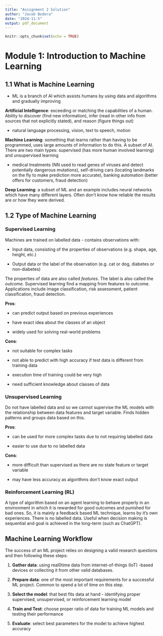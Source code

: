 ```yaml
---
title: "Assignment 2 Solution"
author: "Jacob Bodera"
date: "2024-11-5"
output: pdf_document
---
```


```r
knitr::opts_chunk$set(echo = TRUE)
```

\newpage

# Module 1: Introduction to Machine Learning 

## 1.1 What is Machine Learning 

- ML is a branch of AI which assists humans by using data and algorithms and gradually improving 

**Artificial Intelligence**: exceeding or matching the capabilities of a human. Ability to discover (find new information), infer (read in other info from sources that not explicitly stated), and reason (figure things out) 

- natural language processing, vision, text to speech, motion

**Machine Learning**: something that learns rather than having to be programmed, uses large amounts of information to do this. A subset of AI. There are two main types: supervised (has more human involved learning) and unsupervised learning 

- medical treatments (NN used to read genes of viruses and detect potentially dangerous mutations), self-driving cars (locating landmarks on the fly to make prediction more accurate), banking automation (better offers for customers, fraud detection)

**Deep Learning**: a subset of ML and an example includes neural networks which have many different layers. Often don't know how reliable the results are or how they were derived. 

## 1.2 Type of Machine Learning 

### Supervised Learning 

Machines are trained on labelled data - contains observations with: 

- Input data, consisting of the properties of observations (e.g. shape, age, height, etc.) 

- Output data or the label of the observation (e.g. cat or dog, diabetes or non-diabetes) 

The properties of data are also called *features*. The label is also called the *outcome*. Supervised learning find a mapping from features to outcome. Applications include image classification, risk assessment, patient classification, fraud detection. 

**Pros**: 

- can predict output based on previous experiences 

- have exact idea about the classes of an object 

- widely used for solving real-world problems 

**Cons**: 

- not suitable for complex tasks 

- not able to predict with high accuracy if test data is different from training data 

- execution time of training could be very high 

- need sufficient knowledge about classes of data 

### Unsupervised Learning 

Do not have labelled data and so we cannot supervise the ML models with the relationship between data features and target variable. Finds hidden patterns and groups data based on this. 

**Pros**: 

- can be used for more complex tasks due to not requiring labelled data 

- easier to use due to no labelled data 

**Cons**: 

- more difficult than supervised as there are no state feature or target variable 

- may have less accuracy as algorithms don't know exact output 

### Reinforcement Learning (RL) 

A type of algorithm based on an agent learning to behave properly in an environment in which it is rewarded for good outcomes and punished for bad ones. So, it is mainly a feedback based ML technique, learns by it's own experiences. There is no labelled data. Useful when decision making is sequential and goal is achieved in the long-term (such as ChatGPT). 

## Machine Learning Workflow 

The success of an ML project relies on designing a valid research questions and then following these steps: 

1. **Gather data**: using real0time data from internet-of-things (IoT) -based devices or collecting it from other valid databases. 

2. **Prepare data**: one of the most important requirements for a successful ML project. Common to spend a lot of time on this step. 

3. **Select the model**: that best fits data at hand - identifying proper supervised, unsupervised, or reinforcement learning model 

4. **Train and Test**: choose proper ratio of data for training ML models and testing their performance 

5. **Evaluate**: select best parameters for the model to achieve highest accuracy






